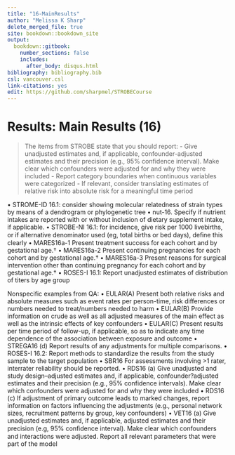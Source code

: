 ---
title: "16-MainResults"
author: "Melissa K Sharp"
delete_merged_file: true
site: bookdown::bookdown_site
output:
  bookdown::gitbook:
    number_sections: false 
    includes: 
      after_body: disqus.html
bibliography: bibliography.bib
csl: vancouver.csl
link-citations: yes
edit: https://github.com/sharpmel/STROBECourse
---

# Results: Main Results (16) 
> The items from STROBE state that you should report: 
-	Give unadjusted estimates and, if applicable, confounder-adjusted estimates and their precision (e.g., 95% confidence interval). Make clear which confounders were adjusted for and why they were included
-	Report category boundaries when continuous variables were categorized
-	If relevant, consider translating estimates of relative risk into absolute risk for a meaningful time period



•	STROME-ID 16.1: consider showing molecular relatedness of strain types by means of a dendrogram or phylogenetic tree
•	nut-16. Specify if nutrient intakes are reported with or without inclusion of dietary supplement intake, if applicable.
•	STROBE-NI 16.1: for incidence, give risk per 1000 livebirths, or if alternative denominator used (eg, total births or bed days), deﬁne this clearly
•	MARES16a-1 Present treatment success for each cohort and by gestational age.†
•	MARES16a-2 Present continuing pregnancies for each cohort and by gestational age.†
•	MARES16a-3 Present reasons for surgical intervention other than continuing pregnancy for each cohort and by gestational age.†
•	ROSES-I 16.1: Report unadjusted estimates of distribution of titers by age group

Nonspecific examples from QA:
•	EULAR(A) Present both relative risks and absolute measures such as event rates per person-time, risk differences or numbers needed to treat/numbers needed to harm
•	EULAR(B) Provide information on crude as well as all adjusted measures of the main effect as well as the intrinsic effects of key confounders
•	EULAR(C) Present results per time period of follow-up, if applicable, so as to indicate any time dependence of the association between exposure and outcome
•	STREGA16 (d) Report results of any adjustments for multiple comparisons.
•	ROSES-I 16.2: Report methods to standardize the results from the study sample to the target population
•	SBR16 For assessments involving >1 rater, interrater reliability should be reported.
•	RDS16 (a) Give unadjusted and study design–adjusted estimates and, if applicable, confounder?adjusted estimates and their precision (e.g., 95% confidence intervals). Make clear which confounders were adjusted for and why they were included
•	RDS16 (c) If adjustment of primary outcome leads to marked changes, report information on factors influencing the adjustments (e.g., personal network sizes, recruitment patterns by group, key confounders)
•	VET16 (a) Give unadjusted estimates and, if applicable, adjusted estimates and their precision (e.g, 95% conﬁdence interval). Make clear which confounders and interactions were adjusted. Report all relevant parameters that were part of the model
